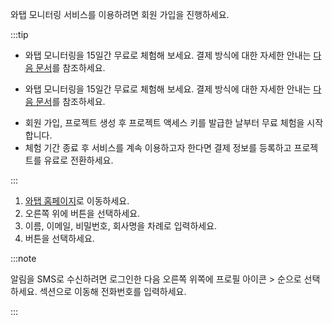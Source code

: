 와탭 모니터링 서비스를 이용하려면 회원 가입을 진행하세요.

:::tip

<InDoc product='quick-guide'>

* 와탭 모니터링을 15일간 무료로 체험해 보세요. 결제 방식에 대한 자세한 안내는 [다음 문서](/management/billing)를 참조하세요. 

</InDoc>
<Xclude product='quick-guide'>

* 와탭 모니터링을 15일간 무료로 체험해 보세요. 결제 방식에 대한 자세한 안내는 [다음 문서](/management/billing)를 참조하세요. 

</Xclude>

* 회원 가입, 프로젝트 생성 후 프로젝트 액세스 키를 발급한 날부터 무료 체험을 시작합니다.
* 체험 기간 종료 후 서비스를 계속 이용하고자 한다면 결제 정보를 등록하고 프로젝트를 유료로 전환하세요.

:::

1. [와탭 홈페이지](http://www.whatap.io/)로 이동하세요.
1. 오른쪽 위에 <Link to='https://www.whatap.io/ko/signup/' target='_blank'><Cmdname sid="freetrial" /></Link> 버튼을 선택하세요.
1. 이름, 이메일, 비밀번호, 회사명을 차례로 입력하세요.
1. <Cmdname sid="landingSignup" className="uitext" /> 버튼을 선택하세요.

:::note

알림을 SMS로 수신하려면 로그인한 다음 오른쪽 위쪽에 프로필 아이콘 > <Cmdname sid="MNU07360" className="uitext" /> 순으로 선택하세요. <Cmdname sid="account_user_phone" className="uitext" /> 섹션으로 이동해 전화번호를 입력하세요.

:::